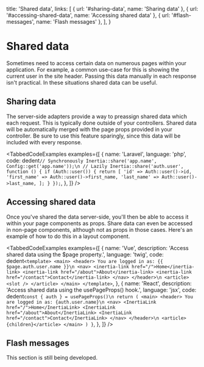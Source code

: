 
  title: 'Shared data',
  links: [
    { url: '#sharing-data', name: 'Sharing data' },
    { url: '#accessing-shared-data', name: 'Accessing shared data' },
    { url: '#flash-messages', name: 'Flash messages' },
  ],
}

# Shared data

Sometimes need to access certain data on numerous pages within your application. For example, a common use-case for this is showing the current user in the site header. Passing this data manually in each response isn't practical. In these situations shared data can be useful.

## Sharing data

The server-side adapters provide a way to preassign shared data which each request. This is typically done outside of your controllers. Shared data will be automatically merged with the page props provided in your controller. <span className="bg-orange-200 px-1">Be sure to use this feature sparingly, since this data will be included with every response.</span>

<TabbedCodeExamples
  examples={[
    {
      name: 'Laravel',
      language: 'php',
      code: dedent`
        // Synchronously
        Inertia::share('app.name', Config::get('app.name'));\n
        // Lazily
        Inertia::share('auth.user', function () {
            if (Auth::user()) {
                return [
                    'id' => Auth::user()->id,
                    'first_name' => Auth::user()->first_name,
                    'last_name' => Auth::user()->last_name,
                ];
            }
        });
      `,
    },
  ]}
/>

## Accessing shared data

Once you've shared the data server-side, you'll then be able to access it within your page components as props. Share data can even be accessed in non-page components, although not as props in those cases. Here's an example of how to do this in a layout component.

<TabbedCodeExamples
  examples={[
    {
      name: 'Vue',
      description: 'Access shared data using the $page property.',
      language: 'twig',
      code: dedent`
        <template>
          <main>
            <header>
              You are logged in as: {{ $page.auth.user.name }}\n
              <nav>
                <inertia-link href="/">Home</inertia-link>
                <inertia-link href="/about">About</inertia-link>
                <inertia-link href="/contact">Contact</inertia-link>
              </nav>
            </header>\n
            <article>
              <slot />
            </article>
          </main>
        </template>
      `,
    },
    {
      name: 'React',
      description: 'Access shared data using the usePageProps() hook.',
      language: 'jsx',
      code: dedent`
          const { auth } = usePageProps()\n
          return (
            <main>
              <header>
                You are logged in as: {auth.user.name}\n
                <nav>
                  <InertiaLink href="/">Home</InertiaLink>
                  <InertiaLink href="/about">About</InertiaLink>
                  <InertiaLink href="/contact">Contact</InertiaLink>
                </nav>
              </header>\n
              <article>{children}</article>
            </main>
          )
        }
      `,
    },
  ]}
/>

## Flash messages

<div className="my-8 px-8 py-3 text-orange-900 text-base font-medium bg-orange-200 rounded-r border-l-4 border-orange-400">
  This section is still being developed.
</div>
